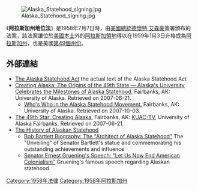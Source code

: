 [[File:Alaska_Statehood_signing.jpg|thumb]]

《'''阿拉斯加州地位法'''》是1958年7月7日時，由[[美國總統|美國總統]][[德懷特·艾森豪|德懷特·艾森豪]]簽署頒布的法案，該法案讓位於[[美國本土|美國本土]]外的[[阿拉斯加領地|阿拉斯加領地]]得以在1959年1月3日升格成為[[阿拉斯加州|阿拉斯加州]]，也是美國[[美國州份|第49個州份]]。

== 外部連結 ==
* [http://www.lbblawyers.com/ancsa/statetoc.htm The Alaska Statehood Act] {{Wayback|url=http://www.lbblawyers.com/ancsa/statetoc.htm |date=20160417170909 }} the actual text of the Alaska Statehood Act
* [http://www.alaska.edu/creatingalaska/ Creating Alaska: The Origins of the 49th State — Alaska's University Celebrates the Milestones of Alaska Statehood.] Fairbanks, AK: University of Alaska. Retrieved on 2007-06-21.
** [https://web.archive.org/web/20090408220748/http://www.alaska.edu/creatingalaska/StatehoodFiles/whoswho/ Who's Who in the Alaska Statehood Movement.] Fairbanks, AK: University of Alaska. Retrieved on 2007-10-03.
* [https://web.archive.org/web/20100215163715/http://www.uaf.edu/kuac/49thstar/ The 49th Star: Creating Alaska.] Fairbanks, AK: [[KUAC-TV|KUAC-TV]], University of Alaska Fairbanks. Retrieved on 2007-06-21.
* [https://www.webcitation.org/693zPCsau?url=http://xroads.virginia.edu/~CAP/BARTLETT/49state.html The History of Alaskan Statehood]
** [https://web.archive.org/web/20160309123223/http://xroads.virginia.edu/~CAP/BARTLETT/bartbio.html Bob Bartlett Biography: The "Architect of Alaska Statehood"] The "Unveiling" of Senator Bartlett's statue and commemorating his outstanding achievements and influence  
** [https://web.archive.org/web/20160310053258/http://xroads.virginia.edu/~CAP/BARTLETT/colonial.html Senator Ernest Gruening's Speech: "Let Us Now End American Colonialism"] Gruening's famous speech regarding Alaskan statehood

[[Category:1958年法律|Category:1958年法律]]
[[Category:1958年阿拉斯加州|Category:1958年阿拉斯加州]]